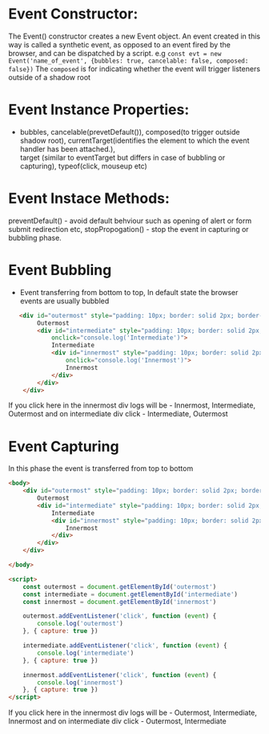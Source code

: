 
<Meta title="Event-Frontend" />

# Event Constructor:
The Event() constructor creates a new Event object. An event created in this way is called a synthetic event, as opposed to an event fired by the browser, and can be dispatched by a script.
e.g `const evt = new Event('name_of_event', {bubbles: true, cancelable: false, composed: false})`
The `composed` is for indicating whether the event will trigger listeners outside of a shadow root

# Event Instance Properties:
- bubbles, cancelable(prevetDefault()), composed(to trigger outside shadow root), 
currentTarget(identifies the element to which the event handler has been attached.),  
target (similar to eventTarget but differs in case of bubbling or capturing), typeof(click, mouseup etc) 

# Event Instace Methods:
preventDefault() - avoid default behviour such as opening of alert or form submit redirection etc,
stopPropogation() - stop the event in capturing or bubbling phase.

# Event Bubbling 
- Event transferring from bottom to top, In default state the browser events are usually bubbled

```html
   <div id="outermost" style="padding: 10px; border: solid 2px; border-color: red" onclick="console.log('Outermost')">
        Outermost
        <div id="intermediate" style="padding: 10px; border: solid 2px; border-color: green"
            onclick="console.log('Intermediate')">
            Intermediate
            <div id="innermost" style="padding: 10px; border: solid 2px; border-color: blue;"
                onclick="console.log('Innermost')">
                Innermost
            </div>
        </div>
    </div>
```

If you click here in the innermost div logs will be - Innermost, Intermediate, Outermost
and on intermediate div click - Intermediate, Outermost

# Event Capturing

In this phase the event is transferred from top to bottom

```html
<body>
    <div id="outermost" style="padding: 10px; border: solid 2px; border-color: red">
        Outermost
        <div id="intermediate" style="padding: 10px; border: solid 2px; border-color: green">
            Intermediate
            <div id="innermost" style="padding: 10px; border: solid 2px; border-color: blue;">
                Innermost
            </div>
        </div>
    </div>

</body>

<script>
    const outermost = document.getElementById('outermost')
    const intermediate = document.getElementById('intermediate')
    const innermost = document.getElementById('innermost')

    outermost.addEventListener('click', function (event) {
        console.log('outermost')
    }, { capture: true })

    intermediate.addEventListener('click', function (event) {
        console.log('intermediate')
    }, { capture: true })

    innermost.addEventListener('click', function (event) {
        console.log('innermost')
    }, { capture: true })
</script>
```

If you click here in the innermost div logs will be - Outermost, Intermediate, Innermost
and on intermediate div click - Outermost, Intermediate
